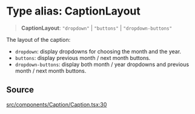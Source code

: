 # Type alias: CaptionLayout

> **CaptionLayout**: `"dropdown"` \| `"buttons"` \| `"dropdown-buttons"`

The layout of the caption:

- `dropdown`: display dropdowns for choosing the month and the year.
- `buttons`: display previous month / next month buttons.
- `dropdown-buttons`: display both month / year dropdowns and previous month /
  next month buttons.

## Source

[src/components/Caption/Caption.tsx:30](https://github.com/gpbl/react-day-picker/blob/c4157425c/src/components/Caption/Caption.tsx#L30)
